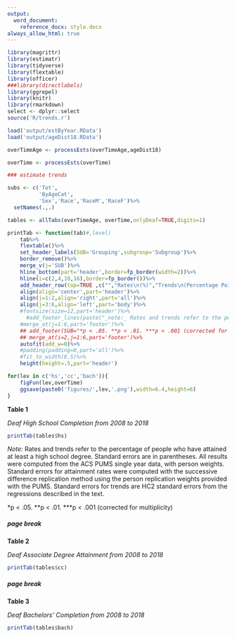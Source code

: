 ```yaml
---
output:
  word_document:
    reference_docx: style.docx
always_allow_html: true
---
```



```r

library(magrittr)
library(estimatr)
library(tidyverse)
library(flextable)
library(officer)
###library(directlabels)
library(ggrepel)
library(knitr)
library(rmarkdown)
select <- dplyr::select
source('R/trends.r')

load('output/estByYear.RData')
load('output/ageDist18.RData')

overTimeAge <- processEsts(overTimeAge,ageDist18)

overTime <- processEsts(overTime)

### estimate trends

subs <- c('Tot',
          'ByAgeCat',
          'Sex','Race','RaceM','RaceF')%>%
  setNames(.,.)

tables <- allTabs(overTimeAge, overTime,onlyDeaf=TRUE,digits=1)

printTab <- function(tab)#,level)
    tab%>%
    flextable()%>%
    set_header_labels(SUB='Grouping',subgroup='Subgroup')%>%
    border_remove()%>%
    merge_v(j='SUB')%>%
    hline_bottom(part='header',border=fp_border(width=2))%>%
    hline(i=c(2,4,10,16),border=fp_border())%>%
    add_header_row(top=TRUE ,c("","Rates\n(%)","Trends\n(Percentage Points/Year)"),colwidths=c(2,2,2))%>%
    align(align='center',part='header')%>%
    align(j=1:2,align='right',part='all')%>%
    align(j=3:6,align='left',part='body')%>%
    #fontsize(size=12,part='header')%>%
      #add_footer_lines(paste("_note:_ Rates and trends refer to the percentage of people who have attained at least a",level,"Degree. Standard errors are in parentheses. All results were computed from the ACS PUMS single year data, with person weights. Standard errors for attainment rates were computed with the successive difference replication method using the person replication weights provided with the PUMS. Standard errors for trends are HC2 standard errors from the regressions described in the text."))%>%
    #merge_at(j=1:6,part='footer')%>%
    ## add_footer(SUB="*p < .05. **p < .01. ***p < .001 (corrected for multiplicity)")%>%
    ## merge_at(i=2,j=1:6,part='footer')%>%
    autofit(add_w=0)%>%
    #padding(padding=0,part='all')%>%
    #fit_to_width(8.5)%>%
    height(height=.5,part='header')

```
```r
for(lev in c('hs','cc','bach')){
    figFun(lev,overTime)
    ggsave(paste0('figures/',lev,'.png'),width=6.4,height=6)
}
```

\newline



**Table 1**

\newline

_Deaf High School Completion from 2008 to 2018_
```r
printTab(tables$hs)
```
_Note:_ Rates and trends refer to the percentage of people who have
attained at least a high school degree. Standard errors are in
parentheses. All results were computed from the ACS PUMS single year
data, with person weights. Standard errors for attainment rates were
computed with the successive difference replication method using the
person replication weights provided with the PUMS. Standard errors for
trends are HC2 standard errors from the regressions described in the
text.

*p < .05. \*\*p < .01. \*\*\*p < .001 (corrected for multiplicity)

##### page break

**Table 2**

\newline

_Deaf Associate Degree Attainment from 2008 to 2018_
```r
printTab(tables$cc)

```

##### page break

**Table 3**

\newline

_Deaf Bachelors' Completion from 2008 to 2018_
```r
printTab(tables$bach)

```

